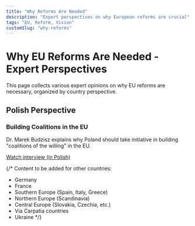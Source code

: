 ```yaml
---
title: "Why Reforms Are Needed"
description: "Expert perspectives on why European reforms are crucial"
tags: "EU, Reform, Vision"
customSlug: "why-reforms"
---
```


# Why EU Reforms Are Needed - Expert Perspectives

This page collects various expert opinions on why EU reforms are necessary, organized by country perspective.

## Polish Perspective

### Building Coalitions in the EU
Dr. Marek Budzisz explains why Poland should take initiative in building "coalitions of the willing" in the EU.

[Watch interview (in Polish)](https://youtu.be/TmFlV-wpgP4?si=JWdQ9KS2mfj2sOco&t=3351)

{/* 
Content to be added for other countries:
- Germany
- France 
- Southern Europe (Spain, Italy, Greece)
- Northern Europe (Scandinavia)
- Central Europe (Slovakia, Czechia, etc.)
- Via Carpatia countries
- Ukraine
*/}